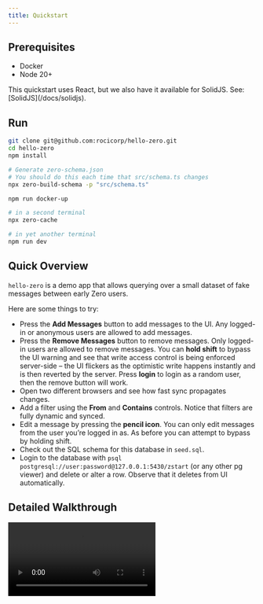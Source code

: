 ```yaml
---
title: Quickstart
---
```


## Prerequisites

- Docker
- Node 20+

<Note type="note">
  This quickstart uses React, but we also have it available for SolidJS. See: [SolidJS](/docs/solidjs).
</Note>

## Run

```bash
git clone git@github.com:rocicorp/hello-zero.git
cd hello-zero
npm install

# Generate zero-schema.json
# You should do this each time that src/schema.ts changes
npx zero-build-schema -p "src/schema.ts"

npm run docker-up

# in a second terminal
npx zero-cache

# in yet another terminal
npm run dev
```

## Quick Overview

`hello-zero` is a demo app that allows querying over a small dataset of fake messages between early Zero users.

Here are some things to try:

- Press the **Add Messages** button to add messages to the UI. Any logged-in or anonymous users are allowed to add messages.
- Press the **Remove Messages** button to remove messages. Only logged-in users are allowed to remove messages. You can **hold shift** to bypass the UI warning and see that write access control is being enforced server-side – the UI flickers as the optimistic write happens instantly and is then reverted by the server. Press **login** to login as a random user, then the remove button will work.
- Open two different browsers and see how fast sync propagates changes.
- Add a filter using the **From** and **Contains** controls. Notice that filters are fully dynamic and synced.
- Edit a message by pressing the **pencil icon**. You can only edit messages from the user you’re logged in as. As before you can attempt to bypass by holding shift.
- Check out the SQL schema for this database in `seed.sql`.
- Login to the database with `psql postgresql://user:password@127.0.0.1:5430/zstart` (or any other pg viewer) and delete or alter a row. Observe that it deletes from UI automatically.

## Detailed Walkthrough

<Video src="https://d2nzlypqdo5xbb.cloudfront.net/video/detailed-walkthrough.mp4" alt="Detailed UI and code walkthrough" />

## Deployment

You can deploy Zero apps to most cloud providers that support Docker and Postgres. See [Deployment](/docs/deployment) for more information.
